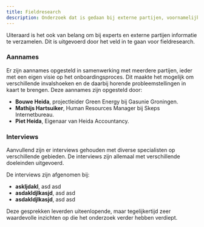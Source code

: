 ```yaml
---
title: Fieldresearch
description: Onderzoek dat is gedaan bij externe partijen, voornamelijk via interviews
---
```


Uiteraard is het ook van belang om bij experts en externe partijen informatie te verzamelen. Dit is uitgevoerd door het veld in te gaan voor fieldresearch.

### Aannames

Er zijn aannames opgesteld in samenwerking met meerdere partijen, ieder met een eigen visie op het onboardingsproces. Dit maakte het mogelijk om verschillende invalshoeken en de daarbij horende probleemstellingen in kaart te brengen.
Deze aannames zijn opgesteld door:

- **Bouwe Heida**, projectleider Green Energy bij Gasunie Groningen.
- **Mathijs Hartsuiker**, Human Resources Manager bij Skeps Internetbureau.
- **Piet Heida**, Eigenaar van Heida Accountancy.

### Interviews

Aanvullend zijn er interviews gehouden met diverse specialisten op verschillende gebieden. De interviews zijn allemaal met verschillende doeleinden uitgevoerd.

De interviews zijn afgenomen bij:

- **askljdakl**, asd asd
- **asdakldjlkasjd**, asd asd
- **asdakldjlkasjd**, asd asd

Deze gesprekken leverden uiteenlopende, maar tegelijkertijd zeer waardevolle inzichten op die het onderzoek verder hebben verdiept.
